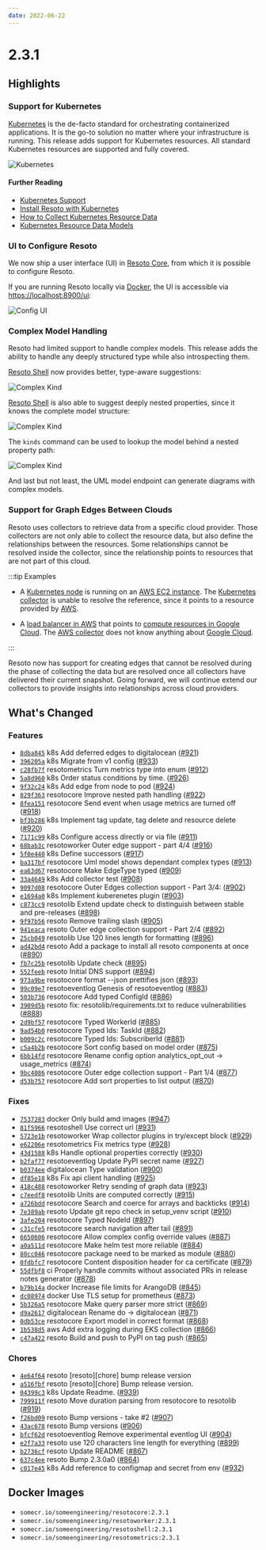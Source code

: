 ```yaml
---
date: 2022-06-22
---
```


# 2.3.1

## Highlights

### Support for Kubernetes

[Kubernetes](https://kubernetes.io) is the de-facto standard for orchestrating containerized applications. It is the go-to solution no matter where your infrastructure is running. This release adds support for Kubernetes resources. All standard Kubernetes resources are supported and fully covered.

![Kubernetes](./img/kubernetes.png)

#### Further Reading

- [Kubernetes Support](/blog/kubernetes-support)
- [Install Resoto with Kubernetes](/docs/getting-started/install-resoto/kubernetes)
- [How to Collect Kubernetes Resource Data](/docs/how-to-guides/data-sources/collect-kubernetes-resource-data)
- [Kubernetes Resource Data Models](/docs/reference/unified-data-model/kubernetes)

### UI to Configure Resoto

We now ship a user interface (UI) in [Resoto Core](/docs/reference/components/core), from which it is possible to configure Resoto.

If you are running Resoto locally via [Docker](/docs/getting-started/install-resoto/docker), the UI is accessible via [https://localhost:8900/ui](https://localhost:8900/ui):

![Config UI](./img/ui_config.png)

### Complex Model Handling

Resoto had limited support to handle complex models. This release adds the ability to handle any deeply structured type while also introspecting them.

[Resoto Shell](/docs/reference/components/shell) now provides better, type-aware suggestions:

![Complex Kind](./img/kind_is_complex.png)

[Resoto Shell](/docs/reference/components/shell) is also able to suggest deeply nested properties, since it knows the complete model structure:

![Complex Kind](./img/kind_nested_property_suggestions.png)

The `kinds` command can be used to lookup the model behind a nested property path:

![Complex Kind](./img/kind_lookup_type.png)

And last but not least, the UML model endpoint can generate diagrams with complex models.

### Support for Graph Edges Between Clouds

Resoto uses collectors to retrieve data from a specific cloud provider. Those collectors are not only able to collect the resource data, but also define the relationships between the resources. Some relationships cannot be resolved inside the collector, since the relationship points to resources that are not part of this cloud.

:::tip Examples

- A [Kubernetes node](/docs/reference/unified-data-model/kubernetes#kubernetes_node) is running on an [AWS EC2 instance](/docs/reference/unified-data-model/aws#aws_ec2_instance). The [Kubernetes collector](/docs/how-to-guides/data-sources/collect-kubernetes-resource-data) is unable to resolve the reference, since it points to a resource provided by [AWS](/docs/how-to-guides/data-sources/collect-aws-resource-data).

- A [load balancer in AWS](/docs/reference/unified-data-model/aws#aws_alb) that points to [compute resources in Google Cloud](/docs/reference/unified-data-model/google-cloud#gcp_instance). The [AWS collector](/docs/how-to-guides/data-sources/collect-aws-resource-data) does not know anything about [Google Cloud](/docs/how-to-guides/data-sources/collect-google-cloud-resource-data).

:::

Resoto now has support for creating edges that cannot be resolved during the phase of collecting the data but are resolved once all collectors have delivered their current snapshot. Going forward, we will continue extend our collectors to provide insights into relationships across cloud providers.

<!--truncate-->

## What's Changed

### Features

- [`8dba845`](https://github.com/someengineering/resoto/commit/8dba845) <span class="badge badge--secondary">k8s</span> Add deferred edges to digitalocean ([#921](https://github.com/someengineering/resoto/pull/921))
- [`396205a`](https://github.com/someengineering/resoto/commit/396205a) <span class="badge badge--secondary">k8s</span> Migrate from v1 config ([#933](https://github.com/someengineering/resoto/pull/933))
- [`c28fb7f`](https://github.com/someengineering/resoto/commit/c28fb7f) <span class="badge badge--secondary">resotometrics</span> Turn metrics type into enum ([#912](https://github.com/someengineering/resoto/pull/912))
- [`5a8d960`](https://github.com/someengineering/resoto/commit/5a8d960) <span class="badge badge--secondary">k8s</span> Order status conditions by time. ([#926](https://github.com/someengineering/resoto/pull/926))
- [`9f32c24`](https://github.com/someengineering/resoto/commit/9f32c24) <span class="badge badge--secondary">k8s</span> Add edge from node to pod ([#924](https://github.com/someengineering/resoto/pull/924))
- [`829f363`](https://github.com/someengineering/resoto/commit/829f363) <span class="badge badge--secondary">resotocore</span> Improve nested path handling ([#922](https://github.com/someengineering/resoto/pull/922))
- [`8fea151`](https://github.com/someengineering/resoto/commit/8fea151) <span class="badge badge--secondary">resotocore</span> Send event when usage metrics are turned off ([#918](https://github.com/someengineering/resoto/pull/918))
- [`bf3b286`](https://github.com/someengineering/resoto/commit/bf3b286) <span class="badge badge--secondary">k8s</span> Implement tag update, tag delete and resource delete ([#920](https://github.com/someengineering/resoto/pull/920))
- [`7171c99`](https://github.com/someengineering/resoto/commit/7171c99) <span class="badge badge--secondary">k8s</span> Configure access directly or via file ([#911](https://github.com/someengineering/resoto/pull/911))
- [`68bab3c`](https://github.com/someengineering/resoto/commit/68bab3c) <span class="badge badge--secondary">resotoworker</span> Outer edge support - part 4/4 ([#916](https://github.com/someengineering/resoto/pull/916))
- [`5f0e440`](https://github.com/someengineering/resoto/commit/5f0e440) <span class="badge badge--secondary">k8s</span> Define successors ([#917](https://github.com/someengineering/resoto/pull/917))
- [`ba317bf`](https://github.com/someengineering/resoto/commit/ba317bf) <span class="badge badge--secondary">resotocore</span> Uml model shows dependant complex types ([#913](https://github.com/someengineering/resoto/pull/913))
- [`ea63d67`](https://github.com/someengineering/resoto/commit/ea63d67) <span class="badge badge--secondary">resotocore</span> Make EdgeType typed ([#909](https://github.com/someengineering/resoto/pull/909))
- [`33a4649`](https://github.com/someengineering/resoto/commit/33a4649) <span class="badge badge--secondary">k8s</span> Add collector test ([#908](https://github.com/someengineering/resoto/pull/908))
- [`9097d08`](https://github.com/someengineering/resoto/commit/9097d08) <span class="badge badge--secondary">resotocore</span> Outer Edges collection support - Part 3/4: ([#902](https://github.com/someengineering/resoto/pull/902))
- [`e1694a0`](https://github.com/someengineering/resoto/commit/e1694a0) <span class="badge badge--secondary">k8s</span> Implement kuberenetes plugin ([#903](https://github.com/someengineering/resoto/pull/903))
- [`c873cc9`](https://github.com/someengineering/resoto/commit/c873cc9) <span class="badge badge--secondary">resotolib</span> Extend update check to distinguish between stable and pre-releases ([#898](https://github.com/someengineering/resoto/pull/898))
- [`9f97b56`](https://github.com/someengineering/resoto/commit/9f97b56) <span class="badge badge--secondary">resoto</span> Remove trailing slash ([#905](https://github.com/someengineering/resoto/pull/905))
- [`941eaca`](https://github.com/someengineering/resoto/commit/941eaca) <span class="badge badge--secondary">resoto</span> Outer edge collection support - Part 2/4 ([#892](https://github.com/someengineering/resoto/pull/892))
- [`25cb049`](https://github.com/someengineering/resoto/commit/25cb049) <span class="badge badge--secondary">resotolib</span> Use 120 lines length for formatting ([#896](https://github.com/someengineering/resoto/pull/896))
- [`ad42bd4`](https://github.com/someengineering/resoto/commit/ad42bd4) <span class="badge badge--secondary">resoto</span> Add a package to install all resoto components at once ([#890](https://github.com/someengineering/resoto/pull/890))
- [`fb7c25b`](https://github.com/someengineering/resoto/commit/fb7c25b) <span class="badge badge--secondary">resotolib</span> Update check ([#895](https://github.com/someengineering/resoto/pull/895))
- [`552feeb`](https://github.com/someengineering/resoto/commit/552feeb) <span class="badge badge--secondary">resoto</span> Initial DNS support ([#894](https://github.com/someengineering/resoto/pull/894))
- [`973a9be`](https://github.com/someengineering/resoto/commit/973a9be) <span class="badge badge--secondary">resotocore</span> format --json prettifies json ([#893](https://github.com/someengineering/resoto/pull/893))
- [`99c09e7`](https://github.com/someengineering/resoto/commit/99c09e7) <span class="badge badge--secondary">resotoeventlog</span> Genesis of resotoeventlog ([#883](https://github.com/someengineering/resoto/pull/883))
- [`503b736`](https://github.com/someengineering/resoto/commit/503b736) <span class="badge badge--secondary">resotocore</span> Add typed ConfigId ([#886](https://github.com/someengineering/resoto/pull/886))
- [`3909d5b`](https://github.com/someengineering/resoto/commit/3909d5b) <span class="badge badge--secondary">resoto</span> fix: resotolib/requirements.txt to reduce vulnerabilities ([#888](https://github.com/someengineering/resoto/pull/888))
- [`2d9bf57`](https://github.com/someengineering/resoto/commit/2d9bf57) <span class="badge badge--secondary">resotocore</span> Typed WorkerId ([#885](https://github.com/someengineering/resoto/pull/885))
- [`9ad54b0`](https://github.com/someengineering/resoto/commit/9ad54b0) <span class="badge badge--secondary">resotocore</span> Typed Ids: TaskId ([#882](https://github.com/someengineering/resoto/pull/882))
- [`b009c2c`](https://github.com/someengineering/resoto/commit/b009c2c) <span class="badge badge--secondary">resotocore</span> Typed Ids: SubscriberId ([#881](https://github.com/someengineering/resoto/pull/881))
- [`c5a4b2b`](https://github.com/someengineering/resoto/commit/c5a4b2b) <span class="badge badge--secondary">resotocore</span> Sort config based on model order ([#875](https://github.com/someengineering/resoto/pull/875))
- [`6bb14fd`](https://github.com/someengineering/resoto/commit/6bb14fd) <span class="badge badge--secondary">resotocore</span> Rename config option analytics_opt_out -> usage_metrics ([#874](https://github.com/someengineering/resoto/pull/874))
- [`9bc4086`](https://github.com/someengineering/resoto/commit/9bc4086) <span class="badge badge--secondary">resotocore</span> Outer edge collection support - Part 1/4 ([#877](https://github.com/someengineering/resoto/pull/877))
- [`d53b757`](https://github.com/someengineering/resoto/commit/d53b757) <span class="badge badge--secondary">resotocore</span> Add sort properties to list output ([#870](https://github.com/someengineering/resoto/pull/870))

### Fixes

- [`7537283`](https://github.com/someengineering/resoto/commit/7537283) <span class="badge badge--secondary">docker</span> Only build amd images ([#947](https://github.com/someengineering/resoto/pull/947))
- [`81f5966`](https://github.com/someengineering/resoto/commit/81f5966) <span class="badge badge--secondary">resotoshell</span> Use correct url ([#931](https://github.com/someengineering/resoto/pull/931))
- [`5723e1b`](https://github.com/someengineering/resoto/commit/5723e1b) <span class="badge badge--secondary">resotoworker</span> Wrap collector plugins in try/except block ([#929](https://github.com/someengineering/resoto/pull/929))
- [`e62206e`](https://github.com/someengineering/resoto/commit/e62206e) <span class="badge badge--secondary">resotometrics</span> Fix metrics type ([#928](https://github.com/someengineering/resoto/pull/928))
- [`43d1588`](https://github.com/someengineering/resoto/commit/43d1588) <span class="badge badge--secondary">k8s</span> Handle optional properties correctly ([#930](https://github.com/someengineering/resoto/pull/930))
- [`b2faf77`](https://github.com/someengineering/resoto/commit/b2faf77) <span class="badge badge--secondary">resotoeventlog</span> Update PyPI secret name ([#927](https://github.com/someengineering/resoto/pull/927))
- [`b0374ee`](https://github.com/someengineering/resoto/commit/b0374ee) <span class="badge badge--secondary">digitalocean</span> Type validation ([#900](https://github.com/someengineering/resoto/pull/900))
- [`df85e18`](https://github.com/someengineering/resoto/commit/df85e18) <span class="badge badge--secondary">k8s</span> Fix api client handling ([#925](https://github.com/someengineering/resoto/pull/925))
- [`418c488`](https://github.com/someengineering/resoto/commit/418c488) <span class="badge badge--secondary">resotoworker</span> Retry sending of graph data ([#923](https://github.com/someengineering/resoto/pull/923))
- [`c7eedf8`](https://github.com/someengineering/resoto/commit/c7eedf8) <span class="badge badge--secondary">resotolib</span> Units are computed correctly ([#915](https://github.com/someengineering/resoto/pull/915))
- [`a726bdd`](https://github.com/someengineering/resoto/commit/a726bdd) <span class="badge badge--secondary">resotocore</span> Search and coerce for arrays and backticks ([#914](https://github.com/someengineering/resoto/pull/914))
- [`7e389ab`](https://github.com/someengineering/resoto/commit/7e389ab) <span class="badge badge--secondary">resoto</span> Update git repo check in setup_venv script ([#910](https://github.com/someengineering/resoto/pull/910))
- [`3afe204`](https://github.com/someengineering/resoto/commit/3afe204) <span class="badge badge--secondary">resotocore</span> Typed NodeId ([#897](https://github.com/someengineering/resoto/pull/897))
- [`c31cfe5`](https://github.com/someengineering/resoto/commit/c31cfe5) <span class="badge badge--secondary">resotocore</span> search navigation after tail ([#891](https://github.com/someengineering/resoto/pull/891))
- [`6650606`](https://github.com/someengineering/resoto/commit/6650606) <span class="badge badge--secondary">resotocore</span> Allow complex config override values ([#887](https://github.com/someengineering/resoto/pull/887))
- [`a0a511d`](https://github.com/someengineering/resoto/commit/a0a511d) <span class="badge badge--secondary">resotocore</span> Make helm test more reliable ([#884](https://github.com/someengineering/resoto/pull/884))
- [`80cc046`](https://github.com/someengineering/resoto/commit/80cc046) <span class="badge badge--secondary">resotocore</span> package need to be marked as module ([#880](https://github.com/someengineering/resoto/pull/880))
- [`0fdbfc7`](https://github.com/someengineering/resoto/commit/0fdbfc7) <span class="badge badge--secondary">resotocore</span> Content disposition header for ca certificate ([#879](https://github.com/someengineering/resoto/pull/879))
- [`55dfbf8`](https://github.com/someengineering/resoto/commit/55dfbf8) <span class="badge badge--secondary">ci</span> Properly handle commits without associated PRs in release notes generator ([#878](https://github.com/someengineering/resoto/pull/878))
- [`b79b14a`](https://github.com/someengineering/resoto/commit/b79b14a) <span class="badge badge--secondary">docker</span> Increase file limits for ArangoDB ([#845](https://github.com/someengineering/resoto/pull/845))
- [`dc08974`](https://github.com/someengineering/resoto/commit/dc08974) <span class="badge badge--secondary">docker</span> Use TLS setup for prometheus ([#873](https://github.com/someengineering/resoto/pull/873))
- [`5b326a5`](https://github.com/someengineering/resoto/commit/5b326a5) <span class="badge badge--secondary">resotocore</span> Make query parser more strict ([#869](https://github.com/someengineering/resoto/pull/869))
- [`d9a2617`](https://github.com/someengineering/resoto/commit/d9a2617) <span class="badge badge--secondary">digitalocean</span> Rename do -> digitalocean ([#871](https://github.com/someengineering/resoto/pull/871))
- [`0db53ce`](https://github.com/someengineering/resoto/commit/0db53ce) <span class="badge badge--secondary">resotocore</span> Export model in correct format ([#868](https://github.com/someengineering/resoto/pull/868))
- [`1b538d5`](https://github.com/someengineering/resoto/commit/1b538d5) <span class="badge badge--secondary">aws</span> Add extra logging during EKS collection ([#866](https://github.com/someengineering/resoto/pull/866))
- [`c47a422`](https://github.com/someengineering/resoto/commit/c47a422) <span class="badge badge--secondary">resoto</span> Build and push to PyPI on tag push ([#865](https://github.com/someengineering/resoto/pull/865))

### Chores

- [`4e64f64`](https://github.com/someengineering/resoto/commit/4e64f64) <span class="badge badge--secondary">resoto</span> [resoto][chore] bump release version
- [`a516fbf`](https://github.com/someengineering/resoto/commit/a516fbf) <span class="badge badge--secondary">resoto</span> [resoto][chore] Bump release version.
- [`04399c3`](https://github.com/someengineering/resoto/commit/04399c3) <span class="badge badge--secondary">k8s</span> Update Readme. ([#939](https://github.com/someengineering/resoto/pull/939))
- [`799911f`](https://github.com/someengineering/resoto/commit/799911f) <span class="badge badge--secondary">resoto</span> Move duration parsing from resotocore to resotolib ([#919](https://github.com/someengineering/resoto/pull/919))
- [`f26bd09`](https://github.com/someengineering/resoto/commit/f26bd09) <span class="badge badge--secondary">resoto</span> Bump versions - take #2 ([#907](https://github.com/someengineering/resoto/pull/907))
- [`43ac678`](https://github.com/someengineering/resoto/commit/43ac678) <span class="badge badge--secondary">resoto</span> Bump versions ([#906](https://github.com/someengineering/resoto/pull/906))
- [`bfcf62d`](https://github.com/someengineering/resoto/commit/bfcf62d) <span class="badge badge--secondary">resotoeventlog</span> Remove experimental eventlog UI ([#904](https://github.com/someengineering/resoto/pull/904))
- [`e2f7a33`](https://github.com/someengineering/resoto/commit/e2f7a33) <span class="badge badge--secondary">resoto</span> use 120 characters line length for everything ([#899](https://github.com/someengineering/resoto/pull/899))
- [`b2736cf`](https://github.com/someengineering/resoto/commit/b2736cf) <span class="badge badge--secondary">resoto</span> Update README ([#867](https://github.com/someengineering/resoto/pull/867))
- [`637c4ee`](https://github.com/someengineering/resoto/commit/637c4ee) <span class="badge badge--secondary">resoto</span> Bump 2.3.0a0 ([#864](https://github.com/someengineering/resoto/pull/864))
- [`c017e45`](https://github.com/someengineering/resoto/commit/c017e45) <span class="badge badge--secondary">k8s</span> Add reference to configmap and secret from env ([#932](https://github.com/someengineering/resoto/pull/932))

## Docker Images

- `somecr.io/someengineering/resotocore:2.3.1`
- `somecr.io/someengineering/resotoworker:2.3.1`
- `somecr.io/someengineering/resotoshell:2.3.1`
- `somecr.io/someengineering/resotometrics:2.3.1`
